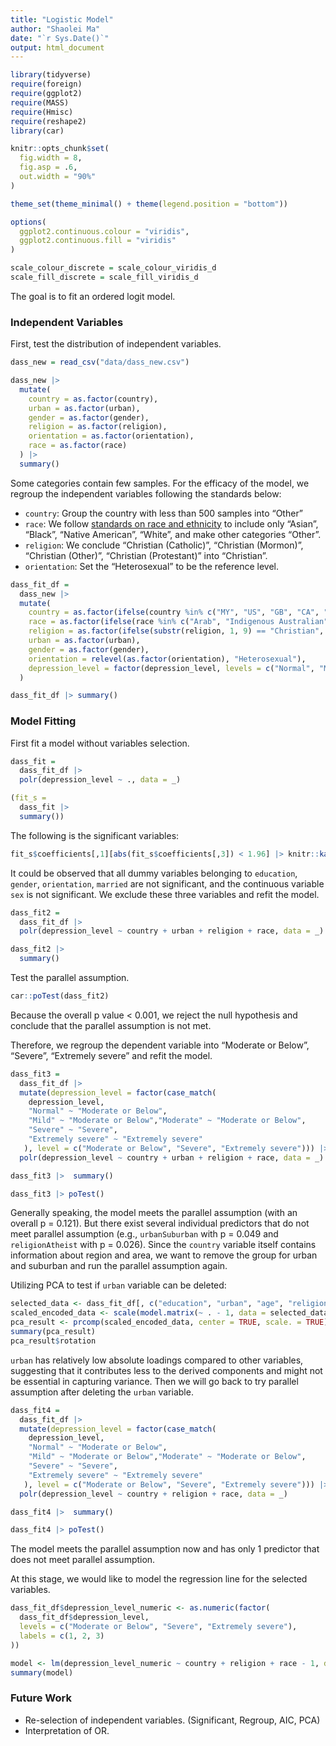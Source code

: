 ```yaml
---
title: "Logistic Model"
author: "Shaolei Ma"
date: "`r Sys.Date()`"
output: html_document
---
```


```r
library(tidyverse)
require(foreign)
require(ggplot2)
require(MASS)
require(Hmisc)
require(reshape2)
library(car)

knitr::opts_chunk$set(
  fig.width = 8,
  fig.asp = .6,
  out.width = "90%"
)

theme_set(theme_minimal() + theme(legend.position = "bottom"))

options(
  ggplot2.continuous.colour = "viridis",
  ggplot2.continuous.fill = "viridis"
)

scale_colour_discrete = scale_colour_viridis_d
scale_fill_discrete = scale_fill_viridis_d
```

The goal is to fit an ordered logit model.

### Independent Variables

First, test the distribution of independent variables.
```r
dass_new = read_csv("data/dass_new.csv")

dass_new |> 
  mutate(
    country = as.factor(country),
    urban = as.factor(urban),
    gender = as.factor(gender),
    religion = as.factor(religion),
    orientation = as.factor(orientation),
    race = as.factor(race)
  ) |> 
  summary()
```

Some categories contain few samples. For the efficacy of the model, we regroup the independent variables following the standards below:

 * `country`: Group the country with less than 500 samples into "Other"
 * `race`: We follow [standards on race and ethnicity](https://www.govinfo.gov/content/pkg/FR-1997-10-30/pdf/97-28653.pdf) to include only "Asian", "Black", "Native American", "White", and make other categories "Other".
 * `religion`: We conclude "Christian (Catholic)", "Christian (Mormon)", "Christian (Other)", "Christian (Protestant)" into "Christian".
 * `orientation`: Set the "Heterosexual" to be the reference level.

```r
dass_fit_df =
  dass_new |> 
  mutate(
    country = as.factor(ifelse(country %in% c("MY", "US", "GB", "CA", "ID", "PH"), country, "Other")),
    race = as.factor(ifelse(race %in% c("Arab", "Indigenous Australian"), "Other", race)),
    religion = as.factor(ifelse(substr(religion, 1, 9) == "Christian", "Christian", religion)),
    urban = as.factor(urban),
    gender = as.factor(gender),
    orientation = relevel(as.factor(orientation), "Heterosexual"),
    depression_level = factor(depression_level, levels = c("Normal", "Mild", "Moderate", "Severe", "Extremely severe"))
  )

dass_fit_df |> summary()
```

### Model Fitting

First fit a model without variables selection.
```r
dass_fit = 
  dass_fit_df |> 
  polr(depression_level ~ ., data = _)

(fit_s = 
  dass_fit |> 
  summary())
```

The following is the significant variables:
```r
fit_s$coefficients[,1][abs(fit_s$coefficients[,3]) < 1.96] |> knitr::kable()
```

It could be observed that all dummy variables belonging to `education`, `gender`, `orientation`, `married` are not significant, and the continuous variable `sex` is not significant. We exclude these three variables and refit the model.

```r
dass_fit2 = 
  dass_fit_df |> 
  polr(depression_level ~ country + urban + religion + race, data = _)

dass_fit2 |> 
  summary()
```

Test the parallel assumption.
```r
car::poTest(dass_fit2)
```

Because the overall p value < 0.001, we reject the null hypothesis and conclude that the parallel assumption is not met.

Therefore, we regroup the dependent variable into "Moderate or Below", "Severe", "Extremely severe" and refit the model.

```r
dass_fit3 =
  dass_fit_df |> 
  mutate(depression_level = factor(case_match(
    depression_level,
    "Normal" ~ "Moderate or Below",
    "Mild" ~ "Moderate or Below","Moderate" ~ "Moderate or Below",
    "Severe" ~ "Severe",
    "Extremely severe" ~ "Extremely severe"
   ), level = c("Moderate or Below", "Severe", "Extremely severe"))) |> 
  polr(depression_level ~ country + urban + religion + race, data = _)

dass_fit3 |>  summary()

dass_fit3 |> poTest()
```

Generally speaking, the model meets the parallel assumption (with an overall p = 0.121). But there exist several individual predictors that do not meet parallel assumption (e.g., `urbanSuburban` with p = 0.049 and `religionAtheist` with p = 0.026). Since the `country` variable itself contains information about region and area, we want to remove the group for urban and suburban and run the parallel assumption again.

Utilizing PCA to test if `urban` variable can be deleted:
```r
selected_data <- dass_fit_df[, c("education", "urban", "age", "religion", "race")]
scaled_encoded_data <- scale(model.matrix(~ . - 1, data = selected_data))
pca_result <- prcomp(scaled_encoded_data, center = TRUE, scale. = TRUE)
summary(pca_result)
pca_result$rotation
```

`urban` has relatively low absolute loadings compared to other variables, suggesting that it contributes less to the derived components and might not be essential in capturing variance. Then we will go back to try parallel assumption after deleting the `urban` variable.

```r
dass_fit4 =
  dass_fit_df |> 
  mutate(depression_level = factor(case_match(
    depression_level,
    "Normal" ~ "Moderate or Below",
    "Mild" ~ "Moderate or Below","Moderate" ~ "Moderate or Below",
    "Severe" ~ "Severe",
    "Extremely severe" ~ "Extremely severe"
   ), level = c("Moderate or Below", "Severe", "Extremely severe"))) |> 
  polr(depression_level ~ country + religion + race, data = _)

dass_fit4 |>  summary()

dass_fit4 |> poTest()
```
The model meets the parallel assumption now and has only 1 predictor that does not meet parallel assumption.

At this stage, we would like to model the regression line for the selected variables.
```r
dass_fit_df$depression_level_numeric <- as.numeric(factor(
  dass_fit_df$depression_level,
  levels = c("Moderate or Below", "Severe", "Extremely severe"),
  labels = c(1, 2, 3)
))

model <- lm(depression_level_numeric ~ country + religion + race - 1, data = dass_fit_df)
summary(model)
```

### Future Work

 * Re-selection of independent variables. (Significant, Regroup, AIC, PCA)
 * Interpretation of OR.